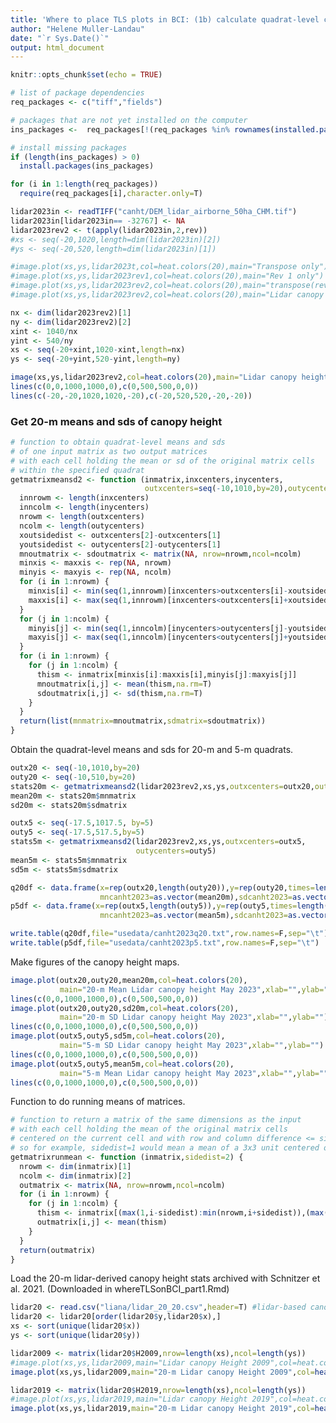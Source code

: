 ```yaml
---
title: 'Where to place TLS plots in BCI: (1b) calculate quadrat-level canopy height statistics'
author: "Helene Muller-Landau"
date: "`r Sys.Date()`"
output: html_document
---
```


```r
knitr::opts_chunk$set(echo = TRUE)
```


```r
# list of package dependencies
req_packages <- c("tiff","fields")

# packages that are not yet installed on the computer
ins_packages <-  req_packages[!(req_packages %in% rownames(installed.packages()))]

# install missing packages
if (length(ins_packages) > 0) 
  install.packages(ins_packages)

for (i in 1:length(req_packages))
  require(req_packages[i],character.only=T)
```


```r
lidar2023in <- readTIFF("canht/DEM_lidar_airborne_50ha_CHM.tif")
lidar2023in[lidar2023in== -32767] <- NA
lidar2023rev2 <- t(apply(lidar2023in,2,rev))
#xs <- seq(-20,1020,length=dim(lidar2023in)[2])
#ys <- seq(-20,520,length=dim(lidar2023in)[1])

#image.plot(xs,ys,lidar2023t,col=heat.colors(20),main="Transpose only")
#image.plot(xs,ys,lidar2023rev1,col=heat.colors(20),main="Rev 1 only")
#image.plot(xs,ys,lidar2023rev2,col=heat.colors(20),main="transpose(rev2)")
#image.plot(xs,ys,lidar2023rev2,col=heat.colors(20),main="Lidar canopy height May 2023",xlab="",ylab="")
```



```r

nx <- dim(lidar2023rev2)[1]
ny <- dim(lidar2023rev2)[2]
xint <- 1040/nx
yint <- 540/ny
xs <- seq(-20+xint,1020-xint,length=nx)
ys <- seq(-20+yint,520-yint,length=ny)

image(xs,ys,lidar2023rev2,col=heat.colors(20),main="Lidar canopy height May 2023",xlab="",ylab="")
lines(c(0,0,1000,1000,0),c(0,500,500,0,0))
lines(c(-20,-20,1020,1020,-20),c(-20,520,520,-20,-20))


```

### Get 20-m means and sds of canopy height


```r
# function to obtain quadrat-level means and sds
# of one input matrix as two output matrices 
# with each cell holding the mean or sd of the original matrix cells 
# within the specified quadrat 
getmatrixmeansd2 <- function (inmatrix,inxcenters,inycenters,
                              outxcenters=seq(-10,1010,by=20),outycenters=seq(-10,510,by=20)) {
  innrowm <- length(inxcenters)
  inncolm <- length(inycenters)
  nrowm <- length(outxcenters)
  ncolm <- length(outycenters)
  xoutsidedist <- outxcenters[2]-outxcenters[1]
  youtsidedist <- outycenters[2]-outycenters[1]
  mnoutmatrix <- sdoutmatrix <- matrix(NA, nrow=nrowm,ncol=ncolm)
  minxis <- maxxis <- rep(NA, nrowm)
  minyis <- maxyis <- rep(NA, ncolm)
  for (i in 1:nrowm) {
    minxis[i] <- min(seq(1,innrowm)[inxcenters>outxcenters[i]-xoutsidedist/2])
    maxxis[i] <- max(seq(1,innrowm)[inxcenters<outxcenters[i]+xoutsidedist/2])
  }
  for (j in 1:ncolm) {
    minyis[j] <- min(seq(1,inncolm)[inycenters>outycenters[j]-youtsidedist/2])
    maxyis[j] <- max(seq(1,inncolm)[inycenters<outycenters[j]+youtsidedist/2])
  }
  for (i in 1:nrowm) {
    for (j in 1:ncolm) {
      thism <- inmatrix[minxis[i]:maxxis[i],minyis[j]:maxyis[j]]
      mnoutmatrix[i,j] <- mean(thism,na.rm=T)
      sdoutmatrix[i,j] <- sd(thism,na.rm=T)
    }
  }
  return(list(mnmatrix=mnoutmatrix,sdmatrix=sdoutmatrix))
}
```

Obtain the quadrat-level means and sds for 20-m and 5-m quadrats.  
```r
outx20 <- seq(-10,1010,by=20)
outy20 <- seq(-10,510,by=20)
stats20m <- getmatrixmeansd2(lidar2023rev2,xs,ys,outxcenters=outx20,outycenters=outy20)
mean20m <- stats20m$mnmatrix
sd20m <- stats20m$sdmatrix

outx5 <- seq(-17.5,1017.5, by=5)
outy5 <- seq(-17.5,517.5,by=5)
stats5m <- getmatrixmeansd2(lidar2023rev2,xs,ys,outxcenters=outx5,
                            outycenters=outy5)
mean5m <- stats5m$mnmatrix
sd5m <- stats5m$sdmatrix

q20df <- data.frame(x=rep(outx20,length(outy20)),y=rep(outy20,times=length(outx20)),
                    mncanht2023=as.vector(mean20m),sdcanht2023=as.vector(sd20m))
p5df <- data.frame(x=rep(outx5,length(outy5)),y=rep(outy5,times=length(outx5)),
                    mncanht2023=as.vector(mean5m),sdcanht2023=as.vector(sd5m))

write.table(q20df,file="usedata/canht2023q20.txt",row.names=F,sep="\t")
write.table(p5df,file="usedata/canht2023p5.txt",row.names=F,sep="\t")
```

Make figures of the canopy height maps.  
```r
image.plot(outx20,outy20,mean20m,col=heat.colors(20),
           main="20-m Mean Lidar canopy height May 2023",xlab="",ylab="")
lines(c(0,0,1000,1000,0),c(0,500,500,0,0))
image.plot(outx20,outy20,sd20m,col=heat.colors(20),
           main="20-m SD Lidar canopy height May 2023",xlab="",ylab="")
lines(c(0,0,1000,1000,0),c(0,500,500,0,0))
image.plot(outx5,outy5,sd5m,col=heat.colors(20),
           main="5-m SD Lidar canopy height May 2023",xlab="",ylab="")
lines(c(0,0,1000,1000,0),c(0,500,500,0,0))
image.plot(outx5,outy5,mean5m,col=heat.colors(20),
           main="5-m Mean Lidar canopy height May 2023",xlab="",ylab="")
lines(c(0,0,1000,1000,0),c(0,500,500,0,0))
```


Function to do running means of matrices. 

```r
# function to return a matrix of the same dimensions as the input
# with each cell holding the mean of the original matrix cells 
# centered on the current cell and with row and column difference <= sidedist
# so for example, sidedist=1 would mean a mean of a 3x3 unit centered on the focal one
getmatrixrunmean <- function (inmatrix,sidedist=2) {
  nrowm <- dim(inmatrix)[1]
  ncolm <- dim(inmatrix)[2]
  outmatrix <- matrix(NA, nrow=nrowm,ncol=ncolm)
  for (i in 1:nrowm) {
    for (j in 1:ncolm) {
      thism <- inmatrix[(max(1,i-sidedist):min(nrowm,i+sidedist)),(max(1,j-sidedist):min(ncolm,j+sidedist))]
      outmatrix[i,j] <- mean(thism)
    }
  }
  return(outmatrix)
}
```




Load the 20-m lidar-derived canopy height stats archived with Schnitzer et al. 2021. (Downloaded in whereTLSonBCI_part1.Rmd)

```r
lidar20 <- read.csv("liana/lidar_20_20.csv",header=T) #lidar-based canopy heights in 2 dates for each 20x20 
lidar20 <- lidar20[order(lidar20$y,lidar20$x),]
xs <- sort(unique(lidar20$x))
ys <- sort(unique(lidar20$y))

lidar2009 <- matrix(lidar20$H2009,nrow=length(xs),ncol=length(ys))
#image.plot(xs,ys,lidar2009,main="Lidar canopy Height 2009",col=heat.colors(30),xlab="",ylab="")
image.plot(xs,ys,lidar2009,main="20-m Lidar canopy Height 2009",col=heat.colors(30),xlab="",ylab="")

lidar2019 <- matrix(lidar20$H2019,nrow=length(xs),ncol=length(ys))
#image.plot(xs,ys,lidar2019,main="Lidar canopy Height 2019",col=heat.colors(30),xlab="",ylab="")
image.plot(xs,ys,lidar2019,main="20-m Lidar canopy Height 2019",col=heat.colors(30),xlab="",ylab="")

```

